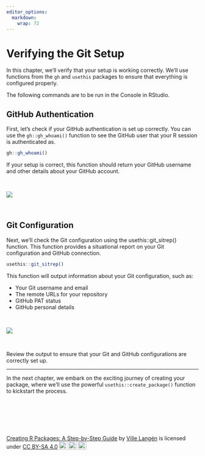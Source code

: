 ```yaml
---
editor_options: 
  markdown: 
    wrap: 72
---
```


# Verifying the Git Setup

In this chapter, we'll verify that your setup is working correctly.
We'll use functions from the `gh` and `usethis` packages to ensure that
everything is configured properly.

The following commands are to be run in the Console in RStudio.

## GitHub Authentication

First, let's check if your GitHub authentication is set up correctly.
You can use the `gh::gh_whoami()` function to see the GitHub user that
your R session is authenticated as.

``` r
gh::gh_whoami()
```

If your setup is correct, this function should return your GitHub
username and other details about your GitHub account.

\

![](images/who_am_i-01.png)

\

## Git Configuration

Next, we'll check the Git configuration using the usethis::git_sitrep()
function. This function provides a situational report on your Git
configuration and GitHub connection.

``` r
usethis::git_sitrep()
```

This function will output information about your Git configuration, such
as:

-   Your Git username and email
-   The remote URLs for your repository
-   GitHub PAT status
-   GitHub personal details


\


![](images/git_sitrep.png)

\

Review the output to ensure that your Git and GitHub configurations are
correctly set up.

---

In the next chapter, we embark on the exciting journey of creating your package, where we'll use the powerful `usethis::create_package()` function to kickstart the process.

\

\

\

<p xmlns:cc="http://creativecommons.org/ns#" xmlns:dct="http://purl.org/dc/terms/">

<a property="dct:title" rel="cc:attributionURL" href="https://creating-r-packages.netlify.app">Creating
R Packages: A Step-by-Step Guide</a> by
<a rel="cc:attributionURL dct:creator" property="cc:attributionName" href="https://www.linkedin.com/in/ville-langen/">Ville
Langén</a> is licensed under
<a href="https://creativecommons.org/licenses/by-sa/4.0/?ref=chooser-v1" target="_blank" rel="license noopener noreferrer" style="display:inline-block;">CC
BY-SA
4.0<img src="https://mirrors.creativecommons.org/presskit/icons/cc.svg?ref=chooser-v1" style="height:22px!important;margin-left:3px;vertical-align:text-bottom;"/><img src="https://mirrors.creativecommons.org/presskit/icons/by.svg?ref=chooser-v1" style="height:22px!important;margin-left:3px;vertical-align:text-bottom;"/><img src="https://mirrors.creativecommons.org/presskit/icons/sa.svg?ref=chooser-v1" style="height:22px!important;margin-left:3px;vertical-align:text-bottom;"/></a>

</p>
